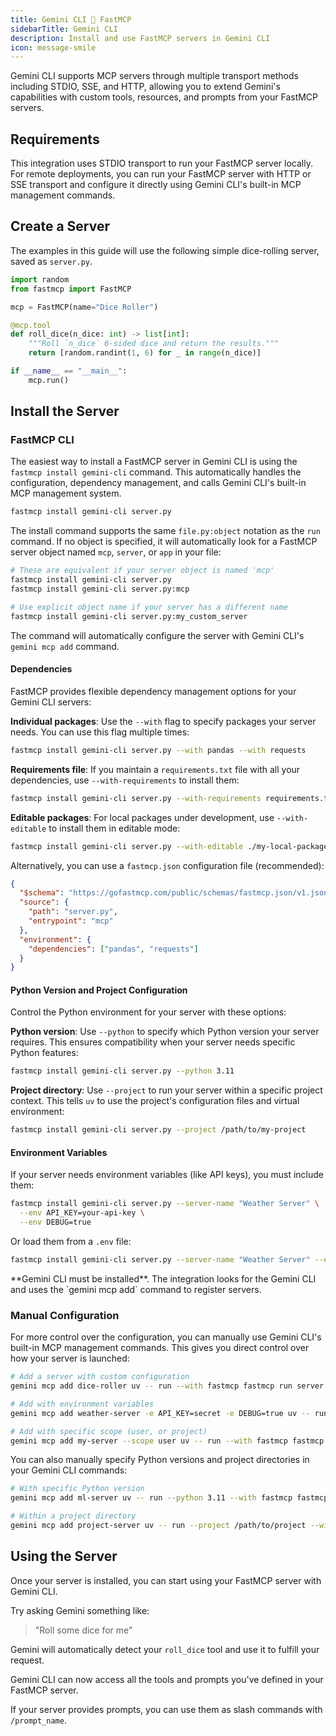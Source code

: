 ```yaml
---
title: Gemini CLI 🤝 FastMCP
sidebarTitle: Gemini CLI
description: Install and use FastMCP servers in Gemini CLI
icon: message-smile
---
```



<LocalFocusTip />

Gemini CLI supports MCP servers through multiple transport methods including STDIO, SSE, and HTTP, allowing you to extend Gemini's capabilities with custom tools, resources, and prompts from your FastMCP servers.

## Requirements

This integration uses STDIO transport to run your FastMCP server locally. For remote deployments, you can run your FastMCP server with HTTP or SSE transport and configure it directly using Gemini CLI's built-in MCP management commands.

## Create a Server

The examples in this guide will use the following simple dice-rolling server, saved as `server.py`.

```python server.py
import random
from fastmcp import FastMCP

mcp = FastMCP(name="Dice Roller")

@mcp.tool
def roll_dice(n_dice: int) -> list[int]:
    """Roll `n_dice` 6-sided dice and return the results."""
    return [random.randint(1, 6) for _ in range(n_dice)]

if __name__ == "__main__":
    mcp.run()
```

## Install the Server

### FastMCP CLI
<VersionBadge version="2.13.0" />

The easiest way to install a FastMCP server in Gemini CLI is using the `fastmcp install gemini-cli` command. This automatically handles the configuration, dependency management, and calls Gemini CLI's built-in MCP management system.

```bash
fastmcp install gemini-cli server.py
```

The install command supports the same `file.py:object` notation as the `run` command. If no object is specified, it will automatically look for a FastMCP server object named `mcp`, `server`, or `app` in your file:

```bash
# These are equivalent if your server object is named 'mcp'
fastmcp install gemini-cli server.py
fastmcp install gemini-cli server.py:mcp

# Use explicit object name if your server has a different name
fastmcp install gemini-cli server.py:my_custom_server
```

The command will automatically configure the server with Gemini CLI's `gemini mcp add` command.

#### Dependencies

FastMCP provides flexible dependency management options for your Gemini CLI servers:

**Individual packages**: Use the `--with` flag to specify packages your server needs. You can use this flag multiple times:

```bash
fastmcp install gemini-cli server.py --with pandas --with requests
```

**Requirements file**: If you maintain a `requirements.txt` file with all your dependencies, use `--with-requirements` to install them:

```bash
fastmcp install gemini-cli server.py --with-requirements requirements.txt
```

**Editable packages**: For local packages under development, use `--with-editable` to install them in editable mode:

```bash
fastmcp install gemini-cli server.py --with-editable ./my-local-package
```

Alternatively, you can use a `fastmcp.json` configuration file (recommended):

```json fastmcp.json
{
  "$schema": "https://gofastmcp.com/public/schemas/fastmcp.json/v1.json",
  "source": {
    "path": "server.py",
    "entrypoint": "mcp"
  },
  "environment": {
    "dependencies": ["pandas", "requests"]
  }
}
```


#### Python Version and Project Configuration

Control the Python environment for your server with these options:

**Python version**: Use `--python` to specify which Python version your server requires. This ensures compatibility when your server needs specific Python features:

```bash
fastmcp install gemini-cli server.py --python 3.11
```

**Project directory**: Use `--project` to run your server within a specific project context. This tells `uv` to use the project's configuration files and virtual environment:

```bash
fastmcp install gemini-cli server.py --project /path/to/my-project
```

#### Environment Variables

If your server needs environment variables (like API keys), you must include them:

```bash
fastmcp install gemini-cli server.py --server-name "Weather Server" \
  --env API_KEY=your-api-key \
  --env DEBUG=true
```

Or load them from a `.env` file:

```bash
fastmcp install gemini-cli server.py --server-name "Weather Server" --env-file .env
```

<Warning>
**Gemini CLI must be installed**. The integration looks for the Gemini CLI and uses the `gemini mcp add` command to register servers.
</Warning>

### Manual Configuration

For more control over the configuration, you can manually use Gemini CLI's built-in MCP management commands. This gives you direct control over how your server is launched:

```bash
# Add a server with custom configuration
gemini mcp add dice-roller uv -- run --with fastmcp fastmcp run server.py

# Add with environment variables
gemini mcp add weather-server -e API_KEY=secret -e DEBUG=true uv -- run --with fastmcp fastmcp run server.py

# Add with specific scope (user, or project)
gemini mcp add my-server --scope user uv -- run --with fastmcp fastmcp run server.py
```

You can also manually specify Python versions and project directories in your Gemini CLI commands:

```bash
# With specific Python version
gemini mcp add ml-server uv -- run --python 3.11 --with fastmcp fastmcp run server.py

# Within a project directory
gemini mcp add project-server uv -- run --project /path/to/project --with fastmcp fastmcp run server.py
```

## Using the Server

Once your server is installed, you can start using your FastMCP server with Gemini CLI.

Try asking Gemini something like:

> "Roll some dice for me"

Gemini will automatically detect your `roll_dice` tool and use it to fulfill your request.

Gemini CLI can now access all the tools and prompts you've defined in your FastMCP server. 

If your server provides prompts, you can use them as slash commands with `/prompt_name`.

```
